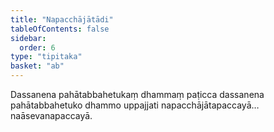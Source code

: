```yaml
---
title: "Napacchājātādi"
tableOfContents: false
sidebar:
  order: 6
type: "tipitaka"
basket: "ab"
---
```



<DynamicBreadcrumb />

<Division number="24">

<Paragraph number="1118">
Dassanena pahātabbahetukaṃ dhammaṃ paṭicca dassanena pahātabbahetuko dhammo uppajjati napacchājātapaccayā…  naāsevanapaccayā.
</Paragraph>
</Division>